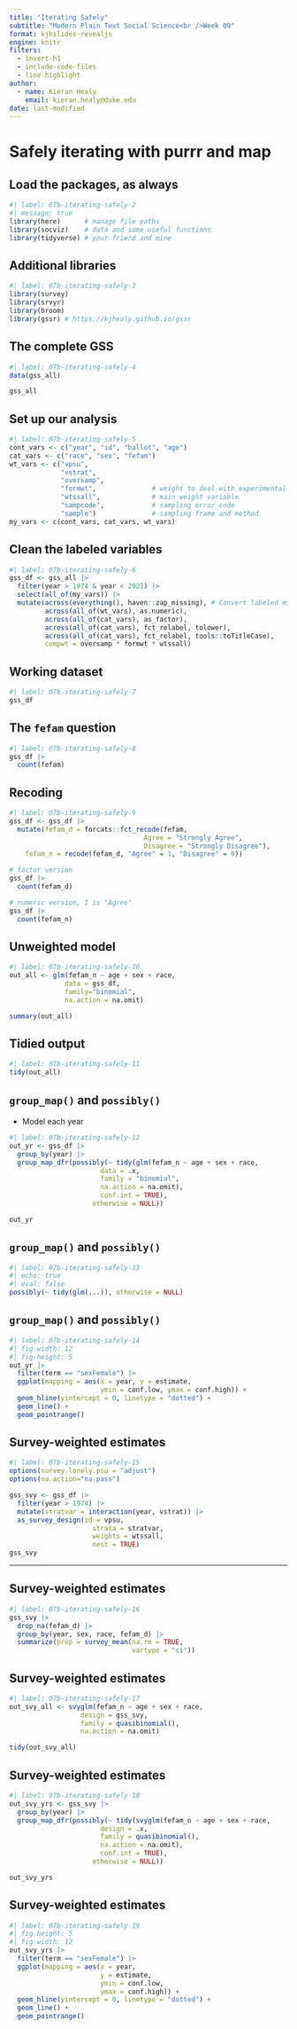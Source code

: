 ```yaml
---
title: "Iterating Safely"
subtitle: "Modern Plain Text Social Science<br />Week 09"
format: kjhslides-revealjs
engine: knitr
filters:
  - invert-h1
  - include-code-files
  - line-highlight
author:
  - name: Kieran Healy
    email: kieran.healy@duke.edu
date: last-modified
---
```



# [Safely]{.fg-green} iterating with [purrr]{.fg-yellow} and [map]{.fg-yellow}

## Load the packages, as always

```r
#| label: 07b-iterating-safely-2
#| message: true
library(here)      # manage file paths
library(socviz)    # data and some useful functions
library(tidyverse) # your friend and mine
```

## Additional libraries

```r
#| label: 07b-iterating-safely-3
library(survey)
library(srvyr)
library(broom)
library(gssr) # https://kjhealy.github.io/gssr
```

## The complete GSS

```r
#| label: 07b-iterating-safely-4
data(gss_all)

gss_all

```

## Set up our analysis

```r
#| label: 07b-iterating-safely-5
cont_vars <- c("year", "id", "ballot", "age")
cat_vars <- c("race", "sex", "fefam")
wt_vars <- c("vpsu",
             "vstrat",
             "oversamp",
             "formwt",              # weight to deal with experimental randomization
             "wtssall",             # main weight variable
             "sampcode",            # sampling error code
             "sample")              # sampling frame and method
my_vars <- c(cont_vars, cat_vars, wt_vars)

```

## Clean the labeled variables

```r
#| label: 07b-iterating-safely-6
gss_df <- gss_all |>
  filter(year > 1974 & year < 2021) |>
  select(all_of(my_vars)) |>
  mutate(across(everything(), haven::zap_missing), # Convert labeled missing to regular NA
         across(all_of(wt_vars), as.numeric),
         across(all_of(cat_vars), as_factor),
         across(all_of(cat_vars), fct_relabel, tolower),
         across(all_of(cat_vars), fct_relabel, tools::toTitleCase),
         compwt = oversamp * formwt * wtssall)

```

## Working dataset

```r
#| label: 07b-iterating-safely-7
gss_df
```

## The `fefam` question

```r
#| label: 07b-iterating-safely-8
gss_df |>
  count(fefam)
```

## Recoding

```r
#| label: 07b-iterating-safely-9
gss_df <- gss_df |>
  mutate(fefam_d = forcats::fct_recode(fefam,
                                  Agree = "Strongly Agree",
                                  Disagree = "Strongly Disagree"),
    fefam_n = recode(fefam_d, "Agree" = 1, "Disagree" = 0))

# factor version
gss_df |>
  count(fefam_d)

# numeric version, 1 is "Agree"
gss_df |>
  count(fefam_n)

```

## Unweighted model

```r
#| label: 07b-iterating-safely-10
out_all <- glm(fefam_n ~ age + sex + race,
              data = gss_df,
              family="binomial",
              na.action = na.omit)

summary(out_all)

```

## Tidied output

```r
#| label: 07b-iterating-safely-11
tidy(out_all)
```

## [**`group_map()`**]{.fg-green} and [**`possibly()`**]{.fg-green}

- Model each year

```r
#| label: 07b-iterating-safely-12
out_yr <- gss_df |>
  group_by(year) |>
  group_map_dfr(possibly(~ tidy(glm(fefam_n ~ age + sex + race,
                       data = .x,
                       family = "binomial",
                       na.action = na.omit),
                       conf.int = TRUE),
                     otherwise = NULL))

out_yr

```

## [**`group_map()`**]{.fg-green} and [**`possibly()`**]{.fg-green}

```r
#| label: 07b-iterating-safely-13
#| echo: true
#| eval: false
possibly(~ tidy(glm(...)), otherwise = NULL)
```

## [**`group_map()`**]{.fg-green} and [**`possibly()`**]{.fg-green}

```r
#| label: 07b-iterating-safely-14
#| fig-width: 12
#| fig-height: 5
out_yr |>
  filter(term == "sexFemale") |>
  ggplot(mapping = aes(x = year, y = estimate,
                       ymin = conf.low, ymax = conf.high)) +
  geom_hline(yintercept = 0, linetype = "dotted") +
  geom_line() +
  geom_pointrange()
```

## Survey-weighted estimates

```r
#| label: 07b-iterating-safely-15
options(survey.lonely.psu = "adjust")
options(na.action="na.pass")

gss_svy <- gss_df |>
  filter(year > 1974) |>
  mutate(stratvar = interaction(year, vstrat)) |>
  as_survey_design(id = vpsu,
                     strata = stratvar,
                     weights = wtssall,
                     nest = TRUE)
gss_svy

```

---


## Survey-weighted estimates

```r
#| label: 07b-iterating-safely-16
gss_svy |>
  drop_na(fefam_d) |>
  group_by(year, sex, race, fefam_d) |>
  summarize(prop = survey_mean(na.rm = TRUE,
                               vartype = "ci"))

```

## Survey-weighted estimates


```r
#| label: 07b-iterating-safely-17
out_svy_all <- svyglm(fefam_n ~ age + sex + race,
                  design = gss_svy,
                  family = quasibinomial(),
                  na.action = na.omit)

tidy(out_svy_all)
```

## Survey-weighted estimates

```r
#| label: 07b-iterating-safely-18
out_svy_yrs <- gss_svy |>
  group_by(year) |>
  group_map_dfr(possibly(~ tidy(svyglm(fefam_n ~ age + sex + race,
                       design = .x,
                       family = quasibinomial(),
                       na.action = na.omit),
                       conf.int = TRUE),
                     otherwise = NULL))

out_svy_yrs

```

## Survey-weighted estimates

```r
#| label: 07b-iterating-safely-19
#| fig-height: 5
#| fig-width: 12
out_svy_yrs |>
  filter(term == "sexFemale") |>
  ggplot(mapping = aes(x = year,
                       y = estimate,
                       ymin = conf.low,
                       ymax = conf.high)) +
  geom_hline(yintercept = 0, linetype = "dotted") +
  geom_line() +
  geom_pointrange()
```
